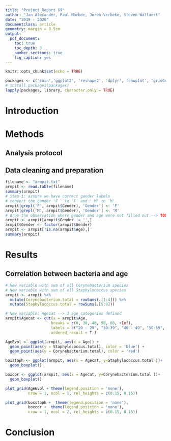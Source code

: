 ```yaml
---
title: "Project Report G9"
author: "Jan Alexander, Paul Morbée, Joren Verbeke, Steven Wallaert"
date: "2019 - 2020"
documentclass: article
geometry: margin = 3.5cm
output:
  pdf_document:
    toc: true
    toc_depth: 3
    number_sections: true
    fig_caption: yes
---
```


```r
knitr::opts_chunk$set(echo = TRUE)
```

```r
packages <- c('coin','ggplot2', 'reshape2', 'dplyr', 'cowplot', 'gridGraphics')
# install.packages(packages)
lapply(packages, library, character.only = TRUE)
```

# Introduction 

# Methods
## Analysis protocol



## Data cleaning and preparation

```r
filename <- "armpit.txt"
armpit <- read.table(filename)
summary(armpit)
# Step 1: assure we have correct gender labels
# convert the gender 'F ' to 'F' and ' M' to 'M'
armpit[grepl('F', armpit$Gender), 'Gender'] <- 'F'
armpit[grepl('M', armpit$Gender), 'Gender'] <- 'M'
# drop the observation where gender and age were not filled out --> TODO : is this acceptable?
armpit <- armpit[armpit$Gender != '',]
armpit$Gender <- factor(armpit$Gender)
armpit <- armpit[!is.na(armpit$Age),]
summary(armpit)
```

# Results
## Correlation between bacteria and age

```r
# New variable with sum of all Corynebacterium species
# New variable with sum of all Staphylococcus species
armpit <- armpit %>% 
  mutate(Corynebacterium.total = rowSums(.[1:4])) %>%
  mutate(Staphylococcus.total = rowSums(.[5:8])) 

# New variable: Agecat --> 3 age categories defined
armpit$Agecat <- cut(x = armpit$Age, 
                    breaks = c(0, 30, 40, 50, 60, +Inf), 
                    labels = c("20 - 29", "30-39", "40 - 49", "50-59", "60 or older"), 
                    ordered_result = T )

AgeEvol <- ggplot(armpit, aes(x = Age)) +
  geom_point(aes(y = Staphylococcus.total), color = 'blue') +
  geom_point(aes(y = Corynebacterium.total), color = 'red')

boxstaph <- ggplot(armpit, aes(x = Agecat, y=Staphylococcus.total ))+
  geom_boxplot()

boxcor <- ggplot(armpit, aes(x = Agecat, y=Corynebacterium.total ))+
  geom_boxplot()
```
```r
plot_grid(AgeEvol + theme(legend.position = 'none'),
          nrow = 1, ncol = 1, rel_heights = c(0.15, 0.15))
```


```r
plot_grid(boxstaph +  theme(legend.position = 'none'), 
          boxcor +  theme(legend.position = 'none'), 
          nrow = 1, ncol = 2, rel_heights = c(0.15, 0.15))
```



# Conclusion

